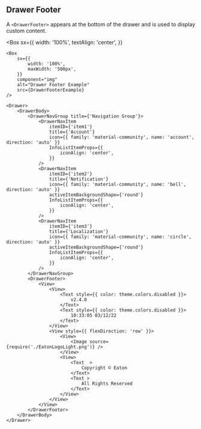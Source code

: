 
## Drawer Footer

A `<DrawerFooter>` appears at the bottom of the drawer and is used to display custom content.

<Box
    sx={{
        width: '100%',
        textAlign: 'center',
    }}
>
    <Box
        sx={{
            width: '100%',
            maxWidth: '500px',
        }}
        component="img"
        alt="Drawer Footer Example"
        src={DrawerFooterExample}
    />
</Box>

```
<Drawer>
    <DrawerBody>
        <DrawerNavGroup title={'Navigation Group'}>
            <DrawerNavItem
                itemID={'item1'}
                title={'Account'}
                icon={{ family: 'material-community', name: 'account', direction: 'auto' }}
                InfoListItemProps={{
                    iconAlign: 'center',
                }}
            />
            <DrawerNavItem
                itemID={'item2'}
                title={'Notification'}
                icon={{ family: 'material-community', name: 'bell', direction: 'auto' }}
                activeItemBackgroundShape={'round'}
                InfoListItemProps={{
                    iconAlign: 'center',
                }}
            />
            <DrawerNavItem
                itemID={'item3'}
                title={'Localization'}
                icon={{ family: 'material-community', name: 'circle', direction: 'auto' }}
                activeItemBackgroundShape={'round'}
                InfoListItemProps={{
                    iconAlign: 'center',
                }}
            />
        </DrawerNavGroup>
        <DrawerFooter>
            <View>
                <View>
                    <Text style={{ color: theme.colors.disabled }}>
                        v2.4.0
                    </Text>
                    <Text style={{ color: theme.colors.disabled }}>
                        10:33:05 03/12/22
                    </Text>
                </View>
                <View style={{ flexDirection: 'row' }}>
                    <View>
                        <Image source={require('./EatonLogoLight.png')} />
                    </View>
                    <View>
                        <Text  >
                            Copyright © Eaton
                        </Text>
                        <Text >
                            All Rights Reserved
                        </Text>
                    </View>
                </View>
            </View>
        </DrawerFooter>
    </DrawerBody>
</Drawer>
```
